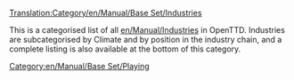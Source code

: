 [[Translation:Category/en/Manual/Base Set/Industries]]

This is a categorised list of all [[en/Manual/Industries]] in OpenTTD.  Industries are subcategorised by Climate and by position in the industry chain, and a complete listing is also available at the bottom of this category.

[[Category:en/Manual/Base Set/Playing]]
